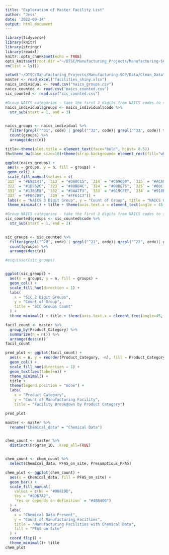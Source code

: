 ```yaml
---
title: "Exploration of Master Facility List"
author: "Jess"
date: '2022-09-14'
output: html_document
---
```


```r
library(tidyverse)
library(knitr)
library(stringr)
library(readxl)
knitr::opts_chunk$set(echo = TRUE)
opts_knit$set(root.dir ="~/DTSC/Manufacturing_Projects/Manufacturing-SCP/Data/Clean_Data")
rm(list = ls())
```


```r
setwd("~/DTSC/Manufacturing_Projects/Manufacturing-SCP/Data/Clean_Data")
master <- read_excel("facilities_shiny.xlsx")
naics_individual <- read.csv("naics_groups.csv")
naics_counted <- read.csv("naics_counted.csv") 
sic_counted <- read.csv("sic_counted.csv")
```



```r
#Group NAICS categories - take the first 3 digits from NAICS codes to see how many.
naics_individual$groups <- naics_individual$code %>% 
  str_sub(start = 1, end = 3)
  

naics_groups <- naics_individual %>% 
  filter(grepl("^31", code) | grepl("^32", code)| grepl("^33", code)) %>% 
  count(groups) %>% 
  arrange(desc(n))

title<-theme(plot.title = element_text(face="bold", hjust= 0.5))
th=theme_bw(base_size=10)+theme(strip.background= element_rect(fill="white"))

ggplot(naics_groups) +
 aes(x = groups, y = n, fill = groups) +
 geom_col() +
 scale_fill_manual(values = c( 
`312` = "#E98141", `313` = "#DA8C15", `314` = "#C69600", `315` = "#ACA000", `316` = "#93AA00", `321` = "#58B016", 
`322` = "#1DB62C", `323` = "#00BB4C", `324` = "#00BE75", `325` = "#00C19F", `326` = "#00BDBA", `327` = "#00BAD5", 
`331` = "#13B3E8", `332` = "#3AA7F3", `333` = "#619CFF", `334` = "#918BFD", `335` = "#C27AFB", `336` = "#E26EEF", 
`337` = "#F067D9", `339` = "#FF61C3")) +
 labs(x = "NAICS 3 Digit Group", y = "Count of Group", title = "NAICS Groups Count") +
 theme_minimal() + title + theme(axis.text.x = element_text(angle = 45, hjust = 1)) + theme(legend.position = "none")
```



```r
#Group NAICS categories - take the first 3 digits from NAICS codes to see how many.
sic_counted$groups <- sic_counted$code %>% 
  str_sub(start = 1, end = 2)
  

sic_groups <- sic_counted %>% 
  filter(grepl("^20", code) | grepl("^21", code)| grepl("^22", code)| grepl("^23", code)| grepl("^24", code)| grepl("^25", code)| grepl("^26", code)| grepl("^27", code)| grepl("^28", code)| grepl("^29", code)| grepl("^30", code)| grepl("^31", code)| grepl("^32", code)| grepl("^33", code)| grepl("^34", code)| grepl("^35", code)| grepl("^36", code)| grepl("^37", code)| grepl("^38", code)| grepl("^39", code)) %>% 
  count(groups) %>% 
  arrange(desc(n))

#esquisser(sic_groups)


ggplot(sic_groups) +
  aes(x = groups, y = n, fill = groups) +
  geom_col() +
  scale_fill_hue(direction = 1) +
  labs(
    x = "SIC 2 Digit Groups",
    y = "Count of Group",
    title = "SIC Groups Count"
  ) +
  theme_minimal() + title + theme(axis.text.x = element_text(angle=45, hjust =1)) + theme(legend.position = "none")
```

```r
facil_count <- master %>% 
  group_by(Product_Category) %>% 
  summarize(n = n()) %>% 
  arrange(desc(n))
facil_count
```


```r
prod_plot <- ggplot(facil_count) +
  aes(x = n, y = reorder(Product_Category, -n), fill = Product_Category) +
  geom_col() +
  scale_fill_hue(direction = 1) +
  geom_text(aes(label=n)) +
  theme_minimal() +
  title + 
  theme(legend.position = "none") +
  labs(
    x = "Product Category",
    y = "Count of Manufacturing Facility",
    title = "Facility Breakdown by Product Category") 

prod_plot
```

```r
master <- master %>% 
  rename("Chemical_data" = "Chemical Data")


chem_count <- master %>% 
  distinct(Program_ID, .keep_all=TRUE)


chem_count <- chem_count %>% 
  select(Chemical_data, PFAS_on_site, Presumptious_PFAS)

```

```r

chem_plot <- ggplot(chem_count) +
  aes(x = Chemical_data, fill = PFAS_on_site) +
  geom_bar() +
  scale_fill_manual(
    values = c(No = "#00819D",
    Yes = "#8D67A2",
    `Yes or depends on definition` = "#4B8400")
  ) +
  labs(
    x = "Chemical Data Present",
    y = "Count of Manufacturing Facitlies",
    title = "Manufacturing Facilities with Chemical Data",
    fill = "PFAS on Site"
  ) +
  coord_flip() +
  theme_minimal()+ title
chem_plot
```

